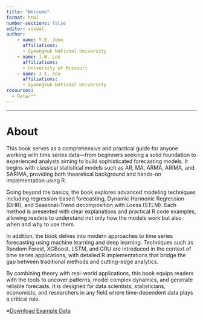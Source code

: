 ```yaml
---
title: "Welcome"
format: html
number-sections: false
editor: visual
author:
    - name: Y.E. Jeon
      affiliations:
      - Gyeongkuk National University
    - name: J.W. Lee
      affiliations:
      - University of Missouri
    - name: J.I. Seo
      affiliations:
      - Gyeongkuk National University
resources:
  - Data/**
---
```


------------------------------------------------------------------------

# About

This book serves as a comprehensive and practical guide for anyone working with time series data—from beginners seeking a solid foundation to experienced analysts aiming to build sophisticated forecasting models. It begins with classical statistical models such as AR, MA, ARMA, ARIMA, and SARIMA, providing both theoretical background and hands-on implementation using R.

Going beyond the basics, the book explores advanced modeling techniques including regression-based forecasting, Dynamic Harmonic Regression (DHR), and Seasonal-Trend decomposition with Loess (STLM). Each method is presented with clear explanations and practical R code examples, allowing readers to understand not only how the models work but also when and why to use them.

In addition, the book delves into modern approaches to time series forecasting using machine learning and deep learning. Techniques such as Random Forest, XGBoost, LSTM, and GRU are introduced in the context of time series applications, with detailed R implementations that bridge the gap between traditional methods and cutting-edge analytics.

By combining theory with real-world applications, this book equips readers with the tools to uncover patterns, model complex dynamics, and generate reliable forecasts. It is designed for data scientists, statisticians, economists, and researchers in any field where time-dependent data plays a critical role.

※[Download Example Data](https://jjjjye.github.io/TS/Data/Data.zip)
